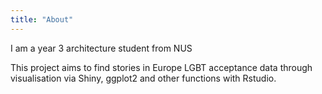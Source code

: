 ```yaml
---
title: "About"
---
```

 I am a year 3 architecture student from NUS
 
This project aims to find stories in Europe LGBT acceptance data through visualisation via Shiny, ggplot2 and other functions with Rstudio.


